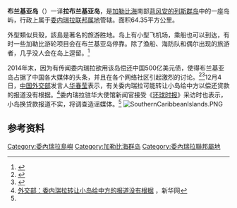 {{Infobox islands
| name             = 布兰基亚岛
| image name       =La blanquilla venezuela 2.jpg
| image caption    =
| image size       = 250px
| locator map      = Blanquilla Map.jpg
| native name      = 
| native name link = 
| nickname         = 
| location         = [[加勒比海|加勒比海]]
| coordinates      = {{coord|11|51|12|N|64|35|55|W}}
| archipelago      = [[背风安的列斯群岛|背风安的列斯群岛]]
| total islands    = 
| major islands    = 
| area km2         = 
| length km        = 
| width km         = 
| highest mount    = 
| elevation m      = 
| country          = {{flagicon|Venezuela}}[[委内瑞拉|委内瑞拉]]
| country admin divisions title     =
| country admin divisions           =[[Image:Bandera_dep_fede.png|15px]] [[联邦属地_(委内瑞拉)|联邦属地]]  
| country admin divisions title 1   = 
| country admin divisions 1         =
| country largest city              = 
| country largest city population   = 
| population       = 
| population as of = 
| density km2      = 
| ethnic groups    = 
| additional info  =
}}
'''布兰基亚岛'''（{{lang-es|'''Isla La Blanquilla'''}}）一译'''拉布兰基亚岛'''，是[[加勒比海|加勒比海]]南部[[背风安的列斯群岛|背风安的列斯群岛]]中的一座岛屿，行政上属于[[委内瑞拉|委内瑞拉]][[联邦属地_(委内瑞拉)|联邦属地]]管辖。面积64.35平方公里。

外型類似貝殼，該島是著名的旅游胜地。岛上有小型飞机场，乘船也可以到达，有时一些加勒比游轮项目会在布兰基亚岛停靠。除了渔船、海防队和偶尔出现的旅游者，几乎没人会在岛上逗留。<ref name="环球网">{{cite web | language = zh-cn | publisher = 环球网 | title = 委驻华大使：小岛换贷款报道可笑 将调查造谣媒体 | url = http://world.huanqiu.com/exclusive/2014-12/5227835.html | date = 2014-12-05 | accessdate =  | archive-date = 2016-08-25 | archive-url = https://web.archive.org/web/20160825225147/http://world.huanqiu.com/exclusive/2014-12/5227835.html | dead-url = no }}</ref>

2014年末，因为有传闻委内瑞拉欲用该岛偿还中国500亿美元债，使得布兰基亚岛占据了中国各大媒体的头条，并且在各个网络社区引起激烈的讨论。<ref>{{Cite web |url=http://money.163.com/14/1203/17/ACIDD2LT00252G50.html |title=委内瑞拉欲用64平方公里小岛还中国500亿美元债 - 网易财经新闻 |access-date=2014-12-04 |archive-url=https://web.archive.org/web/20141209224640/http://money.163.com/14/1203/17/ACIDD2LT00252G50.html |archive-date=2014-12-09 |dead-url=yes }}</ref><ref>{{Cite web |url=http://finance.qq.com/a/20141204/007457.htm |title=委内瑞拉欲用64平方公里小岛还中国500亿美元债 - 腾讯网 |access-date=2014-12-04 |archive-date=2014-12-08 |archive-url=https://web.archive.org/web/20141208183255/http://finance.qq.com/a/20141204/007457.htm |dead-url=no }}</ref>12月4日，[[中华人民共和国外交部|中国外交部]]发言人[[华春莹|华春莹]]表示，有关委内瑞拉可能转让小岛给中方以偿还贷款的报道没有根据。<ref>[http://news.xinhuanet.com/world/2014-12/04/c_1113524979.htm 外交部：委内瑞拉转让小岛给中方的报道没有根据] {{Wayback|url=http://news.xinhuanet.com/world/2014-12/04/c_1113524979.htm |date=20160314083844 }}，新华网</ref>委内瑞拉驻华大使馆新闻官接受《[[环球时报|环球时报]]》采访时也表示，小岛换贷款报道不实，将调查造谣媒体。<ref name="环球网"/>
[[File:SouthernCaribbeanIslands.PNG|thumb]]

==参考资料==
{{reflist}}
[[Category:委內瑞拉島嶼|Category:委內瑞拉島嶼]]
[[Category:加勒比海群岛|Category:加勒比海群岛]]

{{DEFAULTSORT:Blanquilla}}
{{委內瑞拉行政區劃|state=expanded}}
[[Category:委內瑞拉聯邦屬地|Category:委內瑞拉聯邦屬地]]